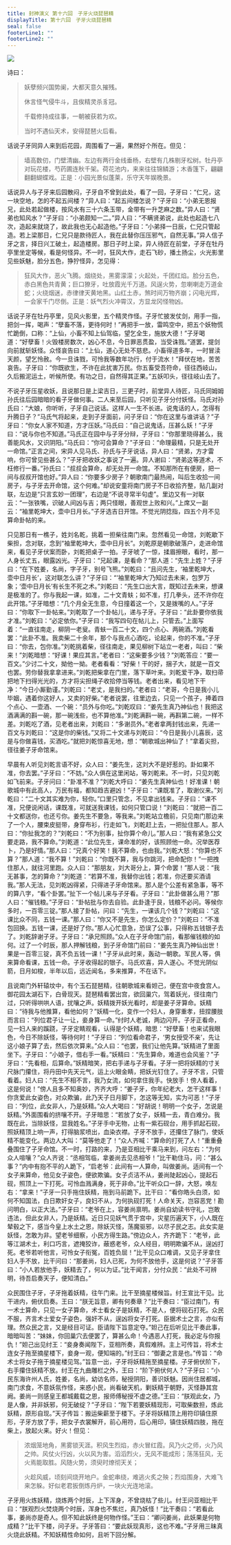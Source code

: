 ```yaml
---
title: 封神演义 第十六回　子牙火烧琵琶精
displayTitle: 第十六回　子牙火烧琵琶精
seal: false
footerLine1: ""
footerLine2: ""
---
```

![](/data/fengshen-images/00024.jpeg)

诗曰：

> 妖孽频兴国势阑，大都天意久摧残。
>
> 休言怪气侵牛斗，且俟精灵杀豸冠。
>
> 千载修持成往事，一朝被获若为欢。
>
> 当时不遇仙天术，安得琵琶火后看。

话说子牙同异人来到后花园，周围看了一遍，果然好个所在。但见：

> 墙高数仞，门壁清幽。左边有两行金线垂杨，右壁有几株剔牙松树。牡丹亭对玩花楼，芍药圃连秋千架。荷花池内，来来往往锦鳞游；木香篷下，翩翩翻翻蝴蝶戏。正是：小园光景似蓬莱，乐守天年娱晚景。

话说异人与子牙来后园散闷，子牙自不曾到此处，看了一回，子牙曰：“仁兄，这一块空地，怎的不起五间楼？”异人曰：“起五间楼怎说？”子牙曰：“小弟无恩报兄，此处若起做楼，按风水有三十六条玉带，金带有一升芝麻之数。”异人曰：“贤弟也知风水？”子牙曰：“小弟颇知一二。”异人曰：“不瞒贤弟说，此处也起造七八次，造起来就烧了，故此我也无心起造他。”子牙曰：“小弟择一日辰，仁兄只管起造。若上梁那日，仁兄只是款待匠人，我在此替你压压邪气，自然无事。”异人信子牙之言，择日兴工破土，起造楼房。那日子时上梁，异人待匠在前堂，子牙在牡丹亭里坐定等候，看是何怪异。不一时，狂风大作，走石飞砂，播土扬尘，火光影里见些妖魅，脸分五色，狰狞怪异，怎见得：

> 狂风大作，恶火飞腾。烟绕处，黑雾濛濛；火起处，千团红焰。脸分五色，赤白黑色共青黄；巨口獠牙，吐放霞光千万道。风逞火势，忽喇喇走万道金蛇；火绕烟迷，赤律律天黄地黑。山红土赤，煞时间万物齐崩；闪电光辉，一会家千门尽倒。正是：妖气烈火冲霄汉，方显龙冈怪物凶。

话说子牙在牡丹亭里，见风火影里，五个精灵作怪。子牙忙披发仗剑，用手一指，把剑一挥，喝声：“孽畜不落，更待何时！”再把手一放，雷鸣空中，把五个妖物慌忙跪倒，口称：“上仙，小畜不知上仙驾临，望乞全生，施放大德！”子牙喝道：“好孽畜！火毁楼房数次，凶心不息，今日罪恶贯盈，当受诛戮。”道罢，提剑向前就斩妖怪。众怪哀告曰：“上仙，道心无处不慈悲。小畜得道多年，一时冒渎天颜，望乞怜赦。今一旦诛戮，可怜我等数年功行，付于流水！”拜伏在地，苦苦哀告。子牙曰：“你既欲生，不许在此扰害万民。你五畜受吾符命，径往西岐山，久后搬泥运土，听候所使。有功之日，自然得其正果。”五妖叩头，径往岐山去了。

不说子牙压星收妖，且说那日是上梁吉日，三更子时，前堂异人待匠，马氏同姆姆孙氏往后园暗暗的看子牙做何事。二人来至后园，只听见子牙分付妖怪。马氏对孙氏曰：“大娘，你听听，子牙自己说话。这样人一生不长进。说鬼话的人，怎得有升腾日子？”马氏气将起来，走到子牙面前，问子牙曰：“你在这里与谁讲话？”子牙曰：“你女人家不知道，方才压妖。”马氏曰：“自己说鬼话，压甚么妖！”子牙曰：“说与你也不知道。”马氏正在园中与子牙分辩，子牙曰：“你那里晓得甚么，我善能风水，又识阴阳。”马氏曰：“你可会算命？”子牙曰：“命理最精，只是无处开一命馆。”正言之间，宋异人见马氏、孙氏与子牙说话，异人曰：“贤弟，方才雷响，你可曾见些甚么？”子牙把收妖之事说了一遍。异人谢曰：“贤弟这等道术，不枉修行一番。”孙氏曰：“叔叔会算命，却无处开一命馆。不知那所在有便房，把一间与叔叔开馆也好。”异人曰：“你要多少房子？朝歌南门最热闹，叫后生收拾一间房子，与子牙去开命馆，这个何难。”却说安童将南门房子不日收拾齐整，贴几副对联，左边是“只言玄妙一团理”，右边是“不说寻常半句虚”。里边又有一对联云：“一张铁嘴，识破人间凶与吉；两只怪眼，善观世上败和兴。”上席又一副云：“袖里乾坤大，壶中日月长。”子牙选吉日开馆。不觉光阴捻指，四五个月不见算命卦帖的来。

只见那日有一樵子，姓刘名乾，挑着一担柴往南门来。忽然看见一命馆，刘乾歇下柴担，念对联，念到“袖里乾坤大，壶中日月长”。刘乾原是朝歌破落户，走进命馆来，看见子牙伏案而卧，刘乾把桌子一拍。子牙唬了一惊，揉眉擦眼，看时，那一人身长丈五，眼露凶光。子牙曰：“兄起课，是看命？”那人道：“先生上姓？”子牙曰：“在下姓姜，名尚，字子牙，别号飞熊。”刘乾曰：“且问先生，‘袖里乾坤大，壶中日月长’，这对联怎么讲？”子牙曰：“‘袖里乾坤大’乃知过去未来，包罗万象；‘壶中日月长’有长生不死之术。”刘乾曰：“先生口出大言，既知过去未来，想课是极准的了。你与我起一课，如准，二十文青蚨；如不准，打几拳头，还不许你在此开馆。”子牙暗想：“几个月全无生意，今日撞着这一个，又是拨嘴的人。”子牙曰：“你取下一卦帖来。”刘乾取了一个卦帖儿，递与子牙。子牙曰：“此卦要你依我才准。”刘乾曰：“必定依你。”子牙曰：“我写四句在帖儿上，只管去。”上面写着：“一直往南走，柳阴一老叟。青蚨一百二十文，四个点心、两碗酒。”刘乾看罢：“此卦不准。我卖柴二十余年，那个与我点心酒吃，论起来，你的不准。”子牙曰：“你去，包你准。”刘乾挑着柴，径往南走，果见柳树下站立一老者，叫曰：“柴来！”刘乾暗想：“好课！果应其言。”老者曰：“这柴要多少钱？”刘乾答应：“要一百文。”少讨二十文，拗他一拗。老者看看：“好柴！干的好，捆子大，就是一百文也罢。劳你替我拿拿进来。”刘乾把柴拿在门里，落下草叶来。刘乾爱干净，取扫帚把地下扫得光光的，方才将尖担绳子收拾停当等钱。老者出来，看见地下干净：“今日小厮勤谨。”刘乾曰：“老丈，是我扫的。”老者曰：“老哥，今日是我小儿毕姻，遇着你这好人，又卖的好柴。”老者说罢，往里边去，只见一个孩子，捧着四个点心、一壶酒、一个碗：“员外与你吃。”刘乾叹曰：“姜先生真乃神仙也！我把这酒满满的斟一碗，那一碗浅些，也不算他准。”刘乾满斟一碗，再斟第二碗，一样不差。刘乾吃了酒，见老者出来，刘乾曰：“多谢员外。”老者拿两封钱出来，先递一百文与刘乾曰：“这是你的柴钱。”又将二十文递与刘乾曰：“今日是我小儿喜辰，这是与你做喜钱，买酒吃。”就把刘乾惊喜无地，想：“朝歌城出神仙了！”拿着尖担，径往姜子牙命馆来。

早晨有人听见刘乾言语不好，众人曰：“姜先生，这刘大不是好惹的。卦如果不准，你去罢。”子牙曰：“不妨。”众人俱在这里闲站，等刘乾来。不一时，只见刘乾如飞前来。子牙问曰：“卦准不准？”刘乾大呼曰：“姜先生真神仙也！好准课！朝歌城中有此高人，万民有福，都知趋吉避凶！”子牙曰：“课既准了，取谢仪来。”刘乾曰：“二十文其实难为你，轻你。”口里只管念，不见拿出钱来。子牙曰：“课不准，兄便说闲话，课既准，可就送我课钱，如何只管口说！”刘乾曰：“就把一百二十文都送你，也还亏你。姜先生不要急，等我来。”刘乾站立檐前，只见南门那边来了一个人，腰束皮挺带，身穿布衫，行走如飞，刘乾赶上去，一把扯住那人。那人曰：“你扯我怎的？”刘乾曰：“不为别事，扯你算个命儿。”那人曰：“我有紧急公文要走路，我不算命。”刘乾道：“此位先生，课命准的好，该照顾他一命。况举医荐卜，乃是好情。”那人曰：“兄真个好笑！我不算命，也由我。”刘乾大怒：“你算也不算？”那人道：“我不算！”刘乾曰：“你既不算，我与你跳河，把命配你！”一把拽住那人，就往河里跑。众人曰：“那朋友，刘大哥分上，算个命罢！”那人说：“我无甚事，怎的算命？”刘乾道：“若算不准，我替你出钱；若准，你还要买酒请我。”那人无法，见刘乾凶得紧，只得进子牙命馆来。那人是个公差有紧急事，等不的算八字，“看个卦罢。”扯下一个帖儿来与子牙看。子牙曰：“此卦做甚么用？”那人曰：“催钱粮。”子牙曰：“卦帖批与你去自验。此卦逢于艮，钱粮不必问。等候你多时，一百零三锭。”那人接了卦帖，问曰：“先生，一课该几个钱？”刘乾曰：“这课比众不同，五钱一课。”那人曰：“你又不是先生，你怎么定价？”刘乾曰：“不准包回换。五钱一课，还是好了你。”那人心忙意急，恐误了公事，只得称五钱银子去了。刘乾辞谢子牙。子牙曰：“承兄照顾。”众人在子牙命馆门前，看那催钱粮的如何。过了一个时辰，那人押解钱粮，到子牙命馆门前曰：“姜先生真乃神仙出世！果是一百零三锭，真不负五钱一课！”子牙从此时来，轰动一朝歌。军民人等，俱来算命看课，五钱一命。子牙收得起的银子。马氏欢喜，异人遂心。不觉光阴似箭，日月如梭，半年以后，远近闻名，多来推算，不在话下。

且说南门外轩辕坟中，有个玉石琵琶精，往朝歌城来看妲己，便在宫中夜食宫人。御花园太湖石下，白骨现天。琵琶精看罢出宫，欲回巢穴，驾着妖光，径往南门过，只听得哄哄人语，扰嚷之声。妖精拨开妖光看时，却是姜子牙算命。妖精曰：“待我与他推算，看他如何？”妖精一化，变作一个妇人，身穿重孝，扭捏腰肢而言曰：“列位君子让一让，妾身算一命。”纣时人老诚，两边闪开。子牙正看命，见一妇人来的蹊跷，子牙定睛观看，认得是个妖精，暗思：“好孽畜！也来试我眼色，今日不除妖怪，等待何时！”子牙曰：“列位看命君子，‘男女授受不亲’，先让这小娘子算了去，然后依次算来。”众人曰：“也罢，我们让他先算。”妖精进了里面坐下。子牙曰：“小娘子，借右手一看。”妖精曰：“先生算命，难道也会风鉴？”子牙曰：“先看相，后算命。”妖精暗笑，把右手递与子牙看。子牙一把将妖精的寸关尺脉门攥住，将丹田中先天元气，运上火眼金睛，把妖光钉住了。子牙不言，只管看着。妇人曰：“先生不相不言，我乃女流，如何拿住我手。快放手！傍人看着，这是何说！”傍人且多不知奥妙，齐齐大呼：“姜子牙，你年纪老大，怎干这样事！你贪爱此女姿色，对众欺骗，此乃天子日月脚下，怎这等无知，实为可恶！”子牙曰：“列位，此女非人，乃是妖精。”众人大喝曰：“好胡说！明明一个女子，怎说是妖精。”外面围看的挤嚷不开。子牙暗思：“若放了女子，妖精一去，青白难分。我既在此，当除妖怪，显我姓名。”子牙手中无物，止有一紫石砚台，用手抓起石砚，照妖精顶上响一声，打得脑浆喷出，血染衣襟。子牙不放手，还攥住了脉门，使妖精不能变化。两边人大叫：“莫等他走了！”众人齐喊：“算命的打死了人！”重重叠叠围住了子牙命馆。不一时，打路的来，乃是亚相比干乘马来到，问左右：“为何众人喧嚷？”众人齐说：“丞相驾临，拿姜尚去见丞相爷！”比干勒住马，问：“甚么事？”内中有抱不平的人跪下，“启老爷：此间有一人算命，叫做姜尚。适间有一个女子来算命，他见女子姿色，便欲欺骗。女子贞洁不从，姜尚陡起凶心，提起石砚，照顶上一下打死。可怜血溅满身，死于非命。”比干听众口一辞，大怒，唤左右：“拿来！”子牙一只手拖住妖精，拖到马前跪下。比干曰：“看你皓头白须，如何不知国法，白日欺奸女子，良妇不从，为何执砚打死！人命关天，岂容恶党！勘问明白，以正大法。”子牙曰：“老爷在上，容姜尚禀明。姜尚自幼读书守礼，岂敢违法，但此女非人，乃是妖精。近日只见妖气贯于宫中，灾星历遍天下，小人既在辇毂之下，感当今皇上水土之恩，除妖灭怪，荡魔驱邪，以尽子民之志。此女实是妖怪，怎敢为非。望老爷细察，小民方得生路。”傍边众人，齐齐跪下：“老爷，此等江湖术士，利口巧言，遮掩狡诈，蔽惑老爷，众人经目，明明欺骗不从，逞凶打死。老爷若听他言，可怜女子衔冤，百姓负屈！”比干见众口难调，又见子牙拿住妇人手不放，比干问曰：“那姜尚，妇人已死，为何不放他手，这是何说？”子牙答曰：“小人若放他手，妖精去了，何以为证。”比干闻言，分付众民：“此处不可辨明，待吾启奏天子，便知清白。”

众民围住子牙，子牙拖着妖精，往午门来。比干至摘星楼候旨。纣王宣比干见。比干进内，俯伏启奏。王曰：“朕无旨意，卿有何奏章？”比干奏曰：“臣过南门，有一术士算命，只见一女子算命，术士看女子是妖精，不是人，便将砚石打死。众民不服，齐言术士爱女子姿色，强奸不从，逞凶将女子打死。臣据术士之言，亦似有理。然众民之言，又是经目可证。臣请陛下旨意定夺。”妲己在后听见比干奏此事，暗暗叫苦：“妹妹，你回巢穴去便罢了，算甚么命！今遇恶人打死，我必定与你报仇！”妲己出见纣王：“妾身奏闻陛下，亚相所奏，真假难辨。主上可传旨，将术士连女子拖至摘星楼下，妾身一观，便知端的。”纣王曰：“御妻之言是也。”传旨：“命术士将女子拖于摘星楼见驾。”旨意一出，子牙将妖精拖至摘星楼。子牙俯伏阶下，右手攥住妖精不放。纣王在九曲雕栏之外，王曰：“阶下俯伏何人？”子牙曰：“小民东海许州人氏，姓姜，名尚，幼访名师，秘授阴阳，善识妖魅。因尚住居都城，南门求食，不意妖氛作怪，来惑小民，尚看破天机，剿妖精于朝野，灭怪静其宫阙。姜尚一则感皇王都城戴载之恩，报师傅秘授不虚之德。”王曰：“朕观此女，乃是人像，并非妖邪，何无破绽？”子牙曰：“陛下若要妖精现形，可取柴数担，炼此妖精，原形自现。”天子传旨：搬运柴薪至于楼下。子牙将妖精顶上用符印镇住原形，子牙方放了手，把女子衣裳解开，前心用符，后心用印，镇住妖精四肢，拖在柴上，放起火来。好火！但见：

> 浓烟笼地角，黑雾锁天涯。积风生烈焰，赤火冒红霞。风乃火之师，火乃风之帅。风仗火行凶，火以风为害。滔滔烈火，无风不能成形；荡荡狂风，无火焉能取胜。风随火势，须臾时燎彻天关；
>
> 火趁风威，顷刻间烧开地户。金蛇串绕，难逃火炙之殃；烈焰围身，大难飞来怎躲。好似老君扳倒炼丹炉，一块火光连地滚。

子牙用火炼妖精，烧炼两个时辰，上下浑身，不曾烧枯了些儿。纣王问亚相比干曰：“朕观烈火焚烧两个时辰，浑身也不焦烂，真乃妖怪！”比干奏曰：“若看此事，姜尚亦是奇人。但不知此妖终是何物作怪。”王曰：“卿问姜尚，此妖果是何物成精？”比干下楼，问子牙。子牙答曰：“要此妖现真形，这也不难。”子牙用三昧真火烧此妖精。不知妖精性命如何，且听下回分解。